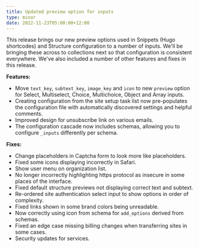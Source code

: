 ```yaml
---
title: Updated preview option for inputs
type: minor
date: 2022-11-23T05:00:00+12:00
---
```

This release brings our new preview options used in Snippets (Hugo shortcodes) and Structure configuration to a number of inputs. We'll be bringing these across to collections next so that configuration is consistent everywhere. We've also included a number of other features and fixes in this release.

**Features:**

* Move `text_key`, `subtext_key`, `image_key` and `icon` to new `preview` option for Select, Multiselect, Choice, Multichoice, Object and Array inputs.
* Creating configuration from the site setup task list now pre-populates the configuration file with automatically discovered settings and helpful comments.
* Improved design for unsubscribe link on various emails.
* The configuration cascade now includes schemas, allowing you to configure `_inputs` differently per schema.

**Fixes:**

* Change placeholders in Captcha form to look more like placeholders.
* Fixed some icons displaying incorrectly in Safari.
* Show user menu on organization list.
* No longer incorrectly highlighting https protocol as insecure in some places of the interface.
* Fixed default structure previews not displaying correct text and subtext.
* Re-ordered site authentication select input to show options in order of complexity.
* Fixed links shown in some brand colors being unreadable.
* Now correctly using icon from schema for `add_options` derived from schemas.
* Fixed an edge case missing billing changes when transferring sites in some cases.
* Security updates for services.